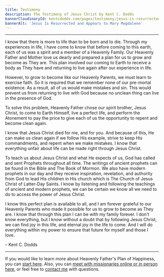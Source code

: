 ```yaml
---
title: Testimony
description: The Testimony of Jesus Christ by Kent C. Dodds
bannerCloudinaryId: kentcdodds.com/pages/testimony/jesus-is-resurrected
bannerAlt: 'Jesus Is Resurrected and Appears to Mary Magdalene'
---
```


---

I know that there is more to life than to be born and to die. Through my
experiences in life, I have come to know that before coming to this earth, each
of us was a spirit and a member of a Heavenly Family. Our Heavenly Father and
Mother love us dearly and prepared a plan for us to grow and become as They are.
This plan involved our coming to Earth to receive a body as They have and
returning to live again after our experience in life.

However, to grow to become like our Heavenly Parents, we must learn to exercise
faith. So it is required that we remember none of our pre-mortal existence. As a
result, all of us would make mistakes and sin. This would prevent us from
returning to live with God because no unclean thing can live in the presence of
God.

To solve this problem, Heavenly Father chose our spirit brother, Jesus Christ,
to come to Earth Himself, live a perfect life, and perform the Atonement to pay
the price to give each of us the opportunity to repent and become clean again.

I know that Jesus Christ died for me, and for you. And because of this, He can
make us clean again if we follow His example, strive to keep His commandments,
and repent when we make mistakes. I know that everything unfair about life can
be made right through Jesus Christ.

To teach us about Jesus Christ and what He expects of us, God has called and
sent Prophets throughout all time. The writings of ancient prophets can be found
in the Bible and The Book of Mormon. We also have modern prophets in our day and
they receive inspiration, revelation, and authority from God to lead His
children in His church which is The Church of Jesus Christ of Latter-Day Saints.
I know by listening and following the teachings of ancient and modern prophets,
we can be certain we know all we need to do to access the power of Jesus Christ.

I know this perfect plan is available to all, and I am forever grateful to our
Heavenly Parents who made it possible for us to grow to become as They are. I
know that through this plan I can be with my family forever. I don't know
everything, but I know without a doubt that by following Jesus Christ, we can
find joy in this life, and eternal joy in the life to come. And I will do
everything within my power to ensure that future for myself and those I love.

– Kent C. Dodds

---

If you would like to learn more about Heavenly Father's Plan of Happiness, you
can
[start here](https://www.churchofjesuschrist.org/study/manual/gospel-topics/plan-of-salvation?lang=eng).
Also, you can
[meet with missionaries online or in person here](https://www.churchofjesuschrist.org/comeuntochrist/requests/missionary-visit),
or feel free to [contact me](/contact) with questions.
